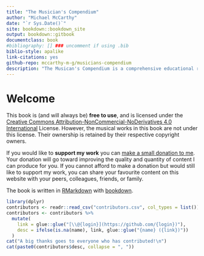```yaml
--- 
title: "The Musician's Compendium"
author: "Michael McCarthy"
date: "`r Sys.Date()`"
site: bookdown::bookdown_site
output: bookdown::gitbook
documentclass: book
#bibliography: [] ### uncomment if using .bib
biblio-style: apalike
link-citations: yes
github-repo: mccarthy-m-g/musicians-compendium
description: "The Musican's Compendium is a comprehensive educational resource of all things music, covering music theory, performance, recording, and much more."
---
```


# Welcome

This book is (and will always be) **free to use**, and is licensed under the [Creative Commons Attribution-NonCommercial-NoDerivatives 4.0 International](http://creativecommons.org/licenses/by-nc-nd/4.0/) License. However, the musical works in this book are not under this license. Their ownership is retained by their respective copyright owners.

If you would like to **support my work** you can [make a small donation to me](https://www.paypal.com/donate/?token=_KFXcgpYHlQgtjDKSPBdRhIfSLoiQVKrNeyaxNvbzFDm3zqXDOkcTZ0R9F_VhTvY87_tXW&country.x=CA&locale.x=CA). Your donation will go toward improving the quality and quantity of content I can produce for you. If you cannot afford to make a donation but would still like to support my work, you can share your favourite content on this website with your peers, colleagues, friends, or family.

The book is written in [RMarkdown](https://rmarkdown.rstudio.com) with [bookdown](https://bookdown.org). <!-- It is automatically rebuilt from [source](https://github.com/mccarthy-m-g/musicians-compendium) by [travis](http://travis-ci.org/). The Musician's Compendium is a collaborative effort and many people have contributed fixes and improvements via pull request. -->

```r
library(dplyr)
contributors <- readr::read_csv("contributors.csv", col_types = list())
contributors <- contributors %>% 
  mutate(
    link = glue::glue("[\\@{login}](https://github.com/{login})"),
    desc = ifelse(is.na(name), link, glue::glue("{name} ({link})"))
  )
cat("A big thanks goes to everyone who has contributed!\n")
cat(paste0(contributors$desc, collapse = ", "))
```
